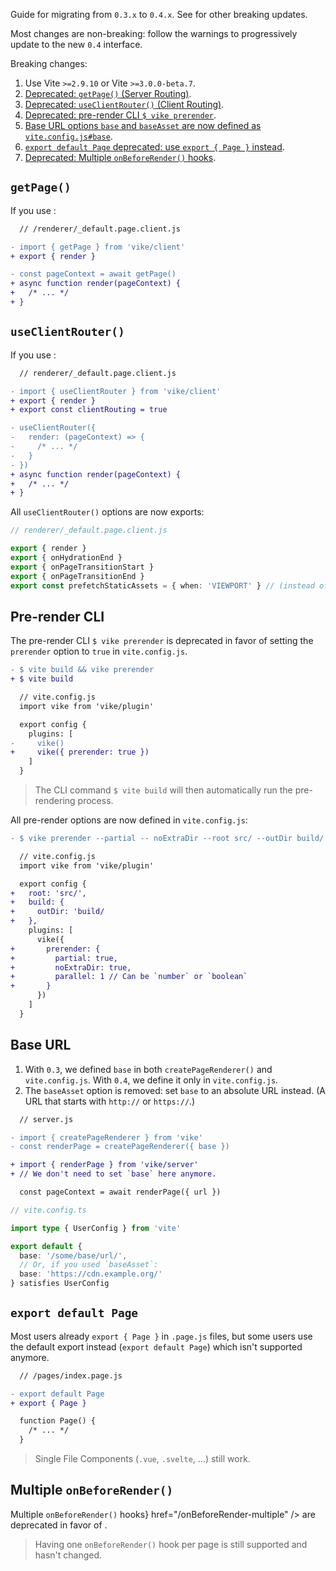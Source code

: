 
Guide for migrating from `0.3.x` to `0.4.x`. See <Link href="/migration" /> for other breaking updates.

Most changes are non-breaking: follow the warnings to progressively update to the new `0.4` interface.

Breaking changes:

 1. Use Vite `>=2.9.10` or Vite `>=3.0.0-beta.7`.
 1. [Deprecated: `getPage()` (Server Routing)](#getpage).
 1. [Deprecated: `useClientRouter()` (Client Routing)](#useclientrouter).
 1. [Deprecated: pre-render CLI `$ vike prerender`](#pre-render-cli).
 1. [Base URL options `base` and `baseAsset` are now defined as `vite.config.js#base`](#base-url).
 1. [`export default Page` deprecated: use `export { Page }` instead](#export-default-page).
 1. [Deprecated: Multiple `onBeforeRender()` hooks](#multiple-onbeforerender).


## `getPage()`

If you use <Link href="/server-routing" noBreadcrumb />:

```diff
  // /renderer/_default.page.client.js

- import { getPage } from 'vike/client'
+ export { render }

- const pageContext = await getPage()
+ async function render(pageContext) {
+   /* ... */
+ }
```


## `useClientRouter()`

If you use <Link href="/client-routing" noBreadcrumb />:

```diff
  // renderer/_default.page.client.js

- import { useClientRouter } from 'vike/client'
+ export { render }
+ export const clientRouting = true

- useClientRouter({
-   render: (pageContext) => {
-     /* ... */
-   }
- })
+ async function render(pageContext) {
+   /* ... */
+ }
```

All `useClientRouter()` options are now exports:

```ts ts-only
// renderer/_default.page.client.js

export { render }
export { onHydrationEnd }
export { onPageTransitionStart }
export { onPageTransitionEnd }
export const prefetchStaticAssets = { when: 'VIEWPORT' } // (instead of `prefetchLinks`)
```

## Pre-render CLI

The pre-render CLI `$ vike prerender` is deprecated in favor of setting the `prerender` option to `true` in `vite.config.js`.

```diff
- $ vite build && vike prerender
+ $ vite build
```
```diff
  // vite.config.js
  import vike from 'vike/plugin'

  export config {
    plugins: [
-     vike()
+     vike({ prerender: true })
    ]
  }
```

> The CLI command `$ vite build` will then automatically run the pre-rendering process.

All pre-render options are now defined in `vite.config.js`:

```diff
- $ vike prerender --partial -- noExtraDir --root src/ --outDir build/ --parallel 1
```
```diff
  // vite.config.js
  import vike from 'vike/plugin'

  export config {
+   root: 'src/',
+   build: {
+     outDir: 'build/
+   },
    plugins: [
      vike({
+       prerender: {
+         partial: true,
+         noExtraDir: true,
+         parallel: 1 // Can be `number` or `boolean`
+       }
      })
    ]
  }
```


## Base URL

 1. With `0.3`, we defined `base` in both `createPageRenderer()` and `vite.config.js`. With `0.4`, we define it only in `vite.config.js`.
 1. The `baseAsset` option is removed: set `base` to an absolute URL instead. (A URL that starts with `http://` or `https://`.)

```diff
  // server.js

- import { createPageRenderer } from 'vike'
- const renderPage = createPageRenderer({ base })

+ import { renderPage } from 'vike/server'
+ // We don't need to set `base` here anymore.

  const pageContext = await renderPage({ url })
```

```ts
// vite.config.ts

import type { UserConfig } from 'vite'

export default {
  base: '/some/base/url/',
  // Or, if you used `baseAsset`:
  base: 'https://cdn.example.org/'
} satisfies UserConfig
```


## `export default Page`

Most users already `export { Page }` in `.page.js` files, but some users use the default export instead (`export default Page`) which isn't supported anymore.

```diff
  // /pages/index.page.js

- export default Page
+ export { Page }

  function Page() {
    /* ... */
  }
```

> Single File Components (`.vue`, `.svelte`, ...) still work.


## Multiple `onBeforeRender()`

<Link text={<>Multiple <code>onBeforeRender()</code> hooks</>} href="/onBeforeRender-multiple" /> are deprecated in favor of <Link href="/exports" text="Custom Hooks/Exports"/>.

> Having one `onBeforeRender()` hook per page is still supported and hasn't changed.
